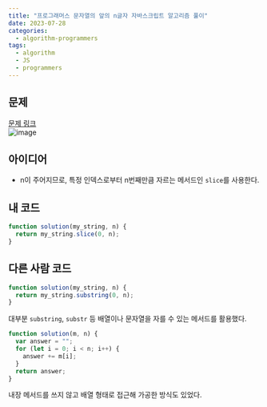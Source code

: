 ```yaml
---
title: "프로그래머스 문자열의 앞의 n글자 자바스크립트 알고리즘 풀이"
date: 2023-07-28
categories:
  - algorithm-programmers
tags:
  - algorithm
  - JS
  - programmers
---
```


## 문제

[문제 링크](https://school.programmers.co.kr/learn/courses/30/lessons/181907)  
![image](https://github.com/Kkan-bu/Kkan-bu/assets/39889583/d27f7af5-b097-4f13-becd-03c404d8fcf2)

## 아이디어

- n이 주어지므로, 특정 인덱스로부터 n번째만큼 자르는 메서드인 `slice`를 사용한다.

## 내 코드

```javascript
function solution(my_string, n) {
  return my_string.slice(0, n);
}
```

## 다른 사람 코드

```javascript
function solution(my_string, n) {
  return my_string.substring(0, n);
}
```

대부분 `substring`, `substr` 등 배열이나 문자열을 자를 수 있는 메서드를 활용했다.

```javascript
function solution(m, n) {
  var answer = "";
  for (let i = 0; i < n; i++) {
    answer += m[i];
  }
  return answer;
}
```

내장 메서드를 쓰지 않고 배열 형태로 접근해 가공한 방식도 있었다.
